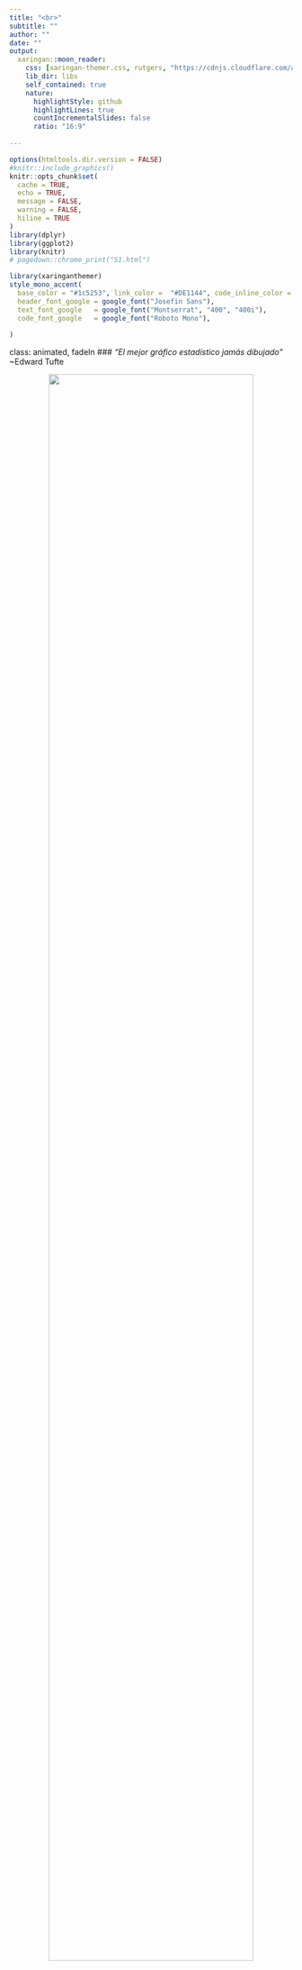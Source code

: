 ```yaml
---
title: "<br>"
subtitle: ""
author: ""
date: ""
output:
  xaringan::moon_reader:
    css: [xaringan-themer.css, rutgers, "https://cdnjs.cloudflare.com/ajax/libs/animate.css/3.7.2/animate.min.css", "https://use.fontawesome.com/releases/v7.0.0/css/all.css"]
    lib_dir: libs
    self_contained: true
    nature:
      highlightStyle: github
      highlightLines: true
      countIncrementalSlides: false
      ratio: "16:9"
      
---
```


```r
options(htmltools.dir.version = FALSE)
#knitr::include_graphics()
knitr::opts_chunk$set(
  cache = TRUE,
  echo = TRUE,
  message = FALSE, 
  warning = FALSE,
  hiline = TRUE
)
library(dplyr)
library(ggplot2)
library(knitr)
# pagedown::chrome_print("S1.html")
```

```r
library(xaringanthemer)
style_mono_accent(
  base_color = "#1c5253", link_color =  "#DE1144", code_inline_color = "#DE1144",
  header_font_google = google_font("Josefin Sans"),
  text_font_google   = google_font("Montserrat", "400", "400i"),
  code_font_google   = google_font("Roboto Mono"),
    
)
```

class: animated, fadeIn
### <i>"El mejor gráfico estadístico jamás dibujado"</i> ~Edward Tufte

<center>
<img src="img/Minard2020_9_22D12_40_47.png" align="middle" width="85%" margin="0 auto" />

--

El gráfico es notable por su representación en dos dimensiones de seis tipos de datos: el número de tropas de Napoleón; la distancia; la temperatura; la latitud y la longitud; la dirección del viaje; y la ubicación en relación con fechas específicas. <a href="https://en.wikipedia.org/wiki/Charles_Joseph_Minard">Wikipedia</a>.

<style>
.title-slide {
  background-image: url('img/1.png');
  background-size: 100%;
}
</style>

---
layout: false
class: left, bottom, inverse, animated, bounceInDown
# 01
## Una introducción a la visualización de datos

---
class: animated, fadeIn

## Integridad de los gráficos — Edward Tufte (1942-)

.pull-left[
### **Seis principios de Tufte**:

1. **Comparaciones**: Muestra comparaciones para ilustrar contrastes y diferencias.

2. **Causalidad**: Demuestra cómo una o más variables independientes afectan o influyen en las variables dependientes.

3. **Multivariable**: Combina diferentes tipos de datos.

4. **Integración**: Incorpora diversos modos de información.

5. **Documentación**: Incluye atribuciones, títulos detallados y mediciones (escalas).

6. **Contexto**: Describe el estado antes y después.
]

.pull-right[
<img src="img/books_tufte.png", width="90%">
]

---
class: animated, fadeIn

## <i>“Above all, show the data”</i> 


| Chartjunk | Excellence | 
|:-:|:-:|
| Uso excesivo e innecesario de efectos gráficos en los gráficos | Comunicación de ideas complejas con claridad, precisión y eficiencia | 

--
<br>
<center>
<img src="img/ch-01-chartjunk-life-expectancy2020_9_22D12_40_12.png" align="middle" width="40%" margin="0 auto" />
<br>
<br>
<i class="fa fa-question-circle"></i> <b>¿Qué problemas identificas en esta figura?</b>
</center>


---

layout: false
class: left, bottom, inverse, animated, bounceInDown
# 02
##  <i>“Above all, show the data”</i> 

---
class: animated, fadeIn

### **Límites justos de los ejes **

Promedio de horas de trabajo/semana (Eurofund 2014).
Gráfico creado por la agencia de desarrollo económico alemana GTAI.  <a src="https://www.gtai.de/GTAI/Navigation/EN/invest,t=motivated-and-dependable-employees,did=214428.html">Fuente</a>.

```r
# Cargar librerías
library(ggplot2)
library(dplyr)

# Datos (promedio de horas semanales, 2013, fuente Eurofound)
df <- data.frame(
    country = c("Romania", "UK", "Germany", "Poland", "Netherlands",
                "Slovak Republic", "Czech Republic", "EU-28 average", "Spain",
                "Hungary", "Sweden", "Belgium", "Italy", "France"),
    hours = c(41.2, 40.8, 40.4, 39.9, 39.8,
              39.8, 39.7, 39.5, 39.5,
              39.2, 38.6, 38.1, 38.0, 37.4)
)

# Ordenar por horas
df$country <- factor(df$country, levels = df$country[order(df$hours, decreasing = F)])

# --- Figura 1 (estilo original con etiquetas numéricas) ---
p1 <- ggplot(df, aes(x = hours, y = country)) +
  geom_col(fill = "grey80") +
  geom_col(data = filter(df, country == "Germany"), 
           aes(x = hours, y = country), fill = "gold") +
  geom_text(aes(label = hours), hjust = -0.1, size = 4) +
  coord_cartesian(xlim = c(36, 42)) + 
  labs(caption = "Source: Eurofound 2014", x = NULL, y = NULL) +
  theme_minimal(base_size = 18) +
  theme(panel.grid.major = element_blank(),
        panel.grid.minor = element_blank(),
        axis.text.y = element_text(face = ifelse(df$country == "Germany", "bold", "plain")))

p1
 
```


---
class: animated, fadeIn

### **Límites justos de los ejes **

Promedio de horas de trabajo/semana (Eurofund 2014).
Gráfico creado por la agencia de desarrollo económico alemana GTAI.  <a src="https://www.gtai.de/GTAI/Navigation/EN/invest,t=motivated-and-dependable-employees,did=214428.html">Fuente</a>.

```r
# Cargar librerías
library(ggplot2)
library(dplyr)

# Datos (promedio de horas semanales, 2013, fuente Eurofound)
df <- data.frame(
    country = c("Romania", "UK", "Germany", "Poland", "Netherlands",
                "Slovak Republic", "Czech Republic", "EU-28 average", "Spain",
                "Hungary", "Sweden", "Belgium", "Italy", "France"),
    hours = c(41.2, 40.8, 40.4, 39.9, 39.8,
              39.8, 39.7, 39.5, 39.5,
              39.2, 38.6, 38.1, 38.0, 37.4)
)

# Ordenar por horas
df$country <- factor(df$country, levels = df$country[order(df$hours, decreasing = F)])

# --- Figura 1 (estilo original con etiquetas numéricas) ---
p1 <- ggplot(df, aes(x = hours, y = country)) +
  geom_col(fill = "grey80") +
  geom_col(data = filter(df, country == "Germany"), 
           aes(x = hours, y = country), fill = "gold") +
  geom_text(aes(label = hours), hjust = -0.1, size = 4) +
  coord_cartesian(xlim = c(36, 42)) + 
  labs(caption = "Source: Eurofound 2014", x = NULL, y = NULL) +
  theme_minimal(base_size = 18) +
  theme(panel.grid.major = element_blank(),
        panel.grid.minor = element_blank(),
        axis.text.y = element_text(face = ifelse(df$country == "Germany", "bold", "plain")))

# Cargar librerías
library(patchwork)


# Datos (promedio de horas semanales, 2013, fuente Eurofound)
df <- data.frame(
    country = c("Romania", "UK", "Germany", "Poland", "Netherlands",
                "Slovak Republic", "Czech Republic", "EU-28 average", "Spain",
                "Hungary", "Sweden", "Belgium", "Italy", "France"),
    hours = c(41.2, 40.8, 40.4, 39.9, 39.8,
              39.8, 39.7, 39.5, 39.5,
              39.2, 38.6, 38.1, 38.0, 37.4)
)

# Ordenar por horas
df$country <- factor(df$country, levels = df$country[order(df$hours, decreasing = F)])

# --- Figura 1 (estilo original con etiquetas numéricas) ---
p2 <- ggplot(df, aes(x = hours, y = country)) +
  geom_col(fill = "grey80") +
  geom_col(data = filter(df, country == "Germany"), 
           aes(x = hours, y = country), fill = "gold") +
  geom_text(aes(label = hours), hjust = -0.1, size = 4) +
  labs(caption = "Source: Eurofound 2014", x = NULL, y = NULL) +
  theme_minimal(base_size = 18) +
  theme(panel.grid.major = element_blank(),
        panel.grid.minor = element_blank(),
        axis.text.y = element_text(face = ifelse(df$country == "Germany", "bold", "plain")))

p1 + p2
 
```

<i class="fa fa-info-circle"></i> Las **barras** en un **gráfico de barras** deben (casi) siempre **extenderse al cero** (magnitud absoluta de los valores). No es necesario en gráficos lineares (cambio en la variable dependiente a medida que cambia la variable independiente).



---
class: animated, fadeIn

### **Límites justos de los ejes **
.pull-left[
<img src="img/stand_your_ground2020_9_22D12_42_34.png" width = 75%>
]

--

.pull-right[
- Impresión visual inmediata de que las muertes por armas de fuego disminuyeron drásticamente tras la aprobación de la ley de defensa propia (_"Stand Your Ground"_) en Florida

- **El descenso es una ilusión**
]


---
class: animated, fadeIn

### **Límites justos de los ejes **
<center>
<img src="img/monster-1040x7392020_9_22D12_45_17.jpg" width = 65%>


---
class: animated, fadeIn

### **Límites justos de los ejes **

```r
temp_df <- data.table::fread("img/combined_temperature.csv")

library(dplyr)
library(ggplot2)

# Average across all countries per year
yearly_avg <- temp_df %>%
  group_by(Year) %>%
  summarise(
    mean_temp = mean(`Annual Mean`, na.rm = TRUE),
    mean_smooth = mean(`5-yr smooth`, na.rm = TRUE)
  )

# Plot
p1<-ggplot(yearly_avg[yearly_avg$Year<2005,], aes(x = Year)) +
  geom_line(aes(y = mean_temp), color = "steelblue", size = 1) +
  labs(
    title = "Temperatura promedio anual",
    y = "Temperatura (°C)",
    x = "Año",
    caption = "Data source: NCEI"
  ) +
  theme_minimal(base_size = 14) + 
    coord_cartesian(ylim = c(0, 110)) +
  scale_y_continuous(breaks=seq(0,110,10)) +
  scale_x_continuous(breaks=seq(1900,2010,25))


# Plot
p2 <- ggplot(yearly_avg[yearly_avg$Year<2005,], aes(x = Year)) +
  geom_line(aes(y = mean_temp), color = "steelblue", size = 1) +
  labs(
    title = "Temperatura promedio anual",
    y = "Temperatura (°C)",
    x = "Año",
    caption = "Data source: NCEI"
  ) +
  theme_minimal(base_size = 14) + 
  scale_x_continuous(breaks=seq(1900,2010,25))

p1
``` 

---

### **Límites justos de los ejes **

```r
temp_df <- data.table::fread("img/combined_temperature.csv")

library(dplyr)
library(ggplot2)

# Average across all countries per year
yearly_avg <- temp_df %>%
  group_by(Year) %>%
  summarise(
    mean_temp = mean(`Annual Mean`, na.rm = TRUE),
    mean_smooth = mean(`5-yr smooth`, na.rm = TRUE)
  )

# Plot
p1<-ggplot(yearly_avg, aes(x = Year)) +
  geom_line(aes(y = mean_temp), color = "steelblue", size = 1) +
  labs(
    title = "Temperatura promedio anual",
    y = "Temperatura (°C)",
    x = "Año",
    caption = "Data source: NCEI"
  ) +
  theme_minimal(base_size = 14) + 
    coord_cartesian(ylim = c(0, 110)) +
  scale_y_continuous(breaks=seq(0,110,10)) +
  scale_x_continuous(breaks=seq(1900,2030,25))


# Plot
p2 <- ggplot(yearly_avg, aes(x = Year)) +
  geom_line(aes(y = mean_temp), color = "steelblue", size = 1) +
  labs(
    title = "Temperatura promedio anual",
    y = "Temperatura (°C)",
    x = "Año",
    caption = "Data source: NCEI"
  ) +
  theme_minimal(base_size = 14) + 
  scale_x_continuous(breaks=seq(1900,2030,25))

p1 + p2
```

Cuando hablamos de temperatura global, un cambio de 1-2ºC es muy significativo.<br>
<small><a href="https://doi.org/10.1126/science.abn7950">Armstrong McKay, David I. (2022). "Exceeding 1.5°C global warming could trigger multiple climate tipping points". Science. 377 (6611): eabn7950</a>.

---
class: animated, fadeIn

### **Uso de los dobles ejes**

```r
library(scales)

world <- data.table::fread("img/Mundo_ Producto interior bruto (2024).csv")
eeuu <- data.table::fread("img/Estados Unidos_ Producto interior bruto (2024).csv")

world <- world[,c("Variable observation date", "Variable observation value")]
eeuu <- eeuu[,c("Variable observation date", "Variable observation value")]

# Unir por Year
gdp <- left_join(world, eeuu, by = "Variable observation date")

# Calcular factor de escala (para el eje secundario)
scaling_factor <- max(gdp$`Variable observation value.x`, na.rm = TRUE) / max(gdp$`Variable observation value.y`, na.rm = TRUE)

# Gráfico con doble eje (engañoso)
a <- ggplot(gdp, aes(x = `Variable observation date`)) +
  geom_line(aes(y = `Variable observation value.x`, color = "Mundo"), size = 1.2) +
  geom_line(aes(y = `Variable observation value.y` * scaling_factor, color = "EE.UU."), size = 1.2) +
  scale_y_continuous(
    name = "PIB mundial (billones USD)",
    labels = label_number(scale = 1e-12, big.mark = ".", decimal.mark = ","),
    sec.axis = sec_axis(~ . / scaling_factor, name = "PIB EEUU (billones USD)", labels = label_number(scale = 1e-12, big.mark = ".", decimal.mark = ","))
  ) +
  scale_color_manual(values = c("Mundo" = "steelblue", "EE.UU." = "firebrick")) +
  theme_minimal(base_size = 14) +
  labs(
    title = "PIB mundial y de EEUU",
    x = "Año",
    color = ""
  ) +
  theme(
    plot.title = element_text(face = "bold"),
    legend.position = "top"
  )

a
```

¿El PIB de EEUU es igual al mundial?

---
class: animated, fadeIn

### **Uso de los dobles ejes**

```r

world <- data.table::fread("img/Mundo_ Producto interior bruto (2024).csv")
eeuu <- data.table::fread("img/Estados Unidos_ Producto interior bruto (2024).csv")

world <- world[,c("Variable observation date", "Variable observation value")]
eeuu <- eeuu[,c("Variable observation date", "Variable observation value")]

# Unir por Year
gdp <- left_join(world, eeuu, by = "Variable observation date")

# Calcular factor de escala (para el eje secundario)
scaling_factor <- max(gdp$`Variable observation value.x`, na.rm = TRUE) / max(gdp$`Variable observation value.y`, na.rm = TRUE)

a <- ggplot(gdp, aes(x = `Variable observation date`)) +
  geom_line(aes(y = `Variable observation value.x`, color = "Mundo"), size = 1.2) +
  geom_line(aes(y = `Variable observation value.y` * scaling_factor, color = "EE.UU."), size = 1.2) +
  scale_y_continuous(
    name = "PIB mundial (billones USD)",
    labels = label_number(scale = 1e-12, big.mark = ".", decimal.mark = ","),
    sec.axis = sec_axis(~ . / scaling_factor, name = "PIB EEUU (billones USD)", labels = label_number(scale = 1e-12, big.mark = ".", decimal.mark = ","))
  ) +
  scale_color_manual(values = c("Mundo" = "steelblue", "EE.UU." = "firebrick")) +
  theme_minimal(base_size = 14) +
  labs(
    title = "PIB mundial y de EEUU",
    x = "Año",
    color = ""
  ) +
  theme(
    plot.title = element_text(face = "bold"),
    legend.position = "top"
  )


b <- ggplot(gdp, aes(x = `Variable observation date`)) +
  geom_line(aes(y = `Variable observation value.x`, color = "Mundo"), size = 1.2) +
  geom_line(aes(y = `Variable observation value.y`, color = "EE.UU."), size = 1.2) +
  scale_color_manual(values = c("Mundo" = "steelblue", "EE.UU." = "firebrick")) +
   scale_y_continuous(
    name = "PIB (billones USD)",
    labels = label_number(scale = 1e-12, big.mark = ".", decimal.mark = ","))+
  theme_minimal(base_size = 14) +
  labs(
    title = "PIB mundial y de EEUU",
    x = "Año",
    y = "PIB (USD trillones)",
    color = ""
  ) +
  theme(
    plot.title = element_text(face = "bold"),
    legend.position = "top"
  )


a + b
```

Los datos con las mismas unidades de medida se muestran mejor usando **la misma escala** en un único eje.

---
class: animated, fadeIn

### Evitar el uso de dobles ejes

<center>
<img src="img/nicolas.png"  width = 60%>

Correlaciones espúreas (<a href="https://tylervigen.com/spurious-correlations">link</a>).
</center>
Cuando se trata de ejes dobles con dos unidades de medida diferentes, en la mayoría de los casos es preferible usar dos gráficos separados en lugar de un gráfico con doble eje.

---

layout: false
class: left, bottom, inverse, animated, bounceInDown
# 03
## *How humans see data*


---
class: animated, fadeIn

# Las tres operaciones visuales de percepción de patrones de Cleveland

.pull-left[
1. **Detección**: el reconocimiento visual de que un objeto geométrico codifica un valor físico.

2. **Agrupación**: la organización de los elementos gráficos detectados.

3. **Estimación**: la evaluación visual de la magnitud relativa de dos o más valores físicos cuantitativos.


##### Crédito: John Rauser

]


.pull-right[
<img src="img/419GVCrktGL._AC_UL600_SR432,600_.jpg" width=60%>
]

---
class: animated, fadeIn

# Las tres operaciones visuales de percepción de patrones de Cleveland

<center>
<img src="img/video.png" width=60%>

<br>

<a>https://www.youtube.com/watch?v=fSgEeI2Xpdc</a>

</center>

##### Crédito: John Rauser

---
class: animated, fadeIn

## Niveles de estimación

##### Crédito: John Rauser

Tres niveles diferentes de estimación:


1. **Discriminación**: dos valores son diferentes  &nbsp;   &nbsp;   &nbsp;   &nbsp;   &nbsp; &nbsp;   &nbsp;&nbsp;   &nbsp;&nbsp;   &nbsp;&nbsp;   &nbsp;&nbsp;   &nbsp;&nbsp;   &nbsp;&nbsp;   &nbsp;&nbsp;   &nbsp;&nbsp;   &nbsp;   &nbsp;&nbsp;   &nbsp;   <code>X=Y X!=Y</code>
2. **Ranking**: un valor es mayor   &nbsp;   &nbsp;   &nbsp;   &nbsp;   &nbsp;   &nbsp;   &nbsp;   &nbsp;   &nbsp;   &nbsp;   &nbsp;   &nbsp;&nbsp;   &nbsp;&nbsp;   &nbsp;&nbsp;   &nbsp;&nbsp;   &nbsp;&nbsp;   &nbsp;&nbsp;   &nbsp;&nbsp;   &nbsp;&nbsp;   &nbsp;&nbsp;   &nbsp;&nbsp;   &nbsp;&nbsp;   &nbsp;&nbsp;   &nbsp;&nbsp;   &nbsp; &nbsp;   &nbsp;   &nbsp;   &nbsp;   <code>X>Y   X&lt;Y</code>
3. **Comparación de razones**: un valor es dos veces más grande   &nbsp;   &nbsp;   &nbsp;   &nbsp;   &nbsp;    <code>X/Y = ?</code>

--
<br>
<br>

Todas estas implican comparación:
<br>

<center>
<b>La comparación eficiente entre diferentes puntos de datos es casi siempre el objetivo de una visualización.</b>

</center>
---
class: animated, fadeIn

## Ranking de Cleveland
##### Crédito: John Rauser
<i class="fa fa-file"></i> Cleveland and McGill (1985) Graphical Perception and Graphical Methods for Analyzing Scientific Data. Science 29(4716):828-833

| Rango | Aspecto evaluado |
| :---: | --- |
| 1 | Posición en una escala común |
| 2 | Posición en escalas idénticas pero desalineadas |
| 3 | Longitud |
| 4 | Ángulo o pendiente |
| 5 | Área |
| 6 | Volumen, densidad o saturación del color |
| 7 | Tonalidad del color |

Qué tan precisos somos los humanos al estimar cantidades que se codifican de diferentes maneras.


<center>
**Siete formas diferentes de codificar un valor cuantitativo, clasificadas de la más efectiva a la menos efectiva.**



---
class: animated, fadeIn

## Ejemplo con el color
##### Crédito: John Rauser
.pull-left[
<center>
<img src="img/hue2020_9_22D12_51_28.png" width="85%">
</center>
**Gráfico que codifica información utilizando el color** - <small>Conjunto de datos de 32 automóviles que fueron evaluados en una edición de 1974 de la revista Motor Trend. Eficiencia de combustible en millas por galón (mpg).</small>
]

---
class: animated, fadeIn

## Ejemplo con el color
##### Crédito: John Rauser
.pull-left[
<center>
<img src="img/Diapositiva12020_9_22D12_51_57.png" width="85%">
</center>
**Gráfico que codifica información utilizando el color** - <small>Conjunto de datos de 32 automóviles que fueron evaluados en una edición de 1974 de la revista Motor Trend. Eficiencia de combustible en millas por galón (mpg).</small>

]

.pull-right[
La primera tarea de estimación de Cleveland es **discriminación**: 
<br>
<i class="fa fa-question-circle"></i> ¿Qué piensas sobre estos dos valores: Pontiac Firebird y Merc450SLC? ¿Son iguales o diferentes?
]

---
class: animated, fadeIn

## Ejemplo con el color
##### Crédito: John Rauser

.pull-left[
<center>
<img src="img/Diapositiva22020_9_22D12_52_22.png"  width="85%">
</center>
**Gráfico que codifica información utilizando el color** - <small>Conjunto de datos de 32 automóviles que fueron evaluados en una edición de 1974 de la revista Motor Trend. Eficiencia de combustible en millas por galón (mpg).</small>

]

.pull-right[
La primera tarea de estimación de Cleveland es **discriminación**: 
<br>
<i class="fa fa-question-circle"></i>  ¿Qué hay de Merc450SLC frente a Dodge Challenger? ¿Son iguales o diferentes?
]

---
class: animated, fadeIn

## Ejemplo con el color
##### Crédito: John Rauser

.pull-left[
<center>
<img src="img/Diapositiva32020_9_22D12_52_47.png"  width="85%">
</center>
**Gráfico que codifica información utilizando el color** - <small>Conjunto de datos de 32 automóviles que fueron evaluados en una edición de 1974 de la revista Motor Trend. Eficiencia de combustible en millas por galón (mpg).</small>

]

.pull-right[
La segunda tarea de estimación de Cleveland es **ranking**:
<br>
<i class="fa fa-question-circle"></i> ¿Qué hay de Toyota Corolla frente a Chrysler Imperial? ¿Cuál tiene mejor eficiencia de combustible?
]

---
class: animated, fadeIn

## Ejemplo con posición (escala común)
##### Crédito: John Rauser
Así es como los datos deberían haber sido representados: ¡la discriminación, la comparación de razones y el ranking son triviales!

<center>
<img src="img/plot22020_9_22D12_53_14.png" width = 50%>
</center>

---
class: animated, fadeIn

## ¿Por qué es malo apilar datos?
##### Crédito: John Rauser
<center>
<img src="img/stack2020_9_22D12_53_47.png" width = 45%>
<br>

Conjunto de datos de 54,000 diamantes. <b>Gráfico de barras apiladas</b>: Conteo de diamantes en cada combinación de corte y claridad.
<br>
<i class="fa fa-question-circle"></i> ¿Hay más diamantes de corte premium con claridad SI1 o con claridad SI2?

</center>

---
class: animated, fadeIn

## ¿Por qué es malo apilar datos?
##### Crédito: John Rauser
<center>
<img src="img/lines2020_9_22D12_54_13.png" width = 45%>
<br>

Conjunto de datos de 54,000 diamantes. <b>Gráfico de coordenadas paralelas</b>.<br>

<i class="fa fa-info-circle"></i> Si quieres comunicar el conteo en cada combinación de corte y claridad, <b>codifica esa información utilizando la posición en una escala común</b>.

</center>

---
class: animated, fadeIn

## ¿Tienen algún problema estas notícias?

<center>
<img src="img/noticias.png" width = 65%>
<br>

--
Si encuentras más notícias como esta, añádela al foro del CV.


---
layout: false
class: left, bottom, inverse, animated, bounceInDown
